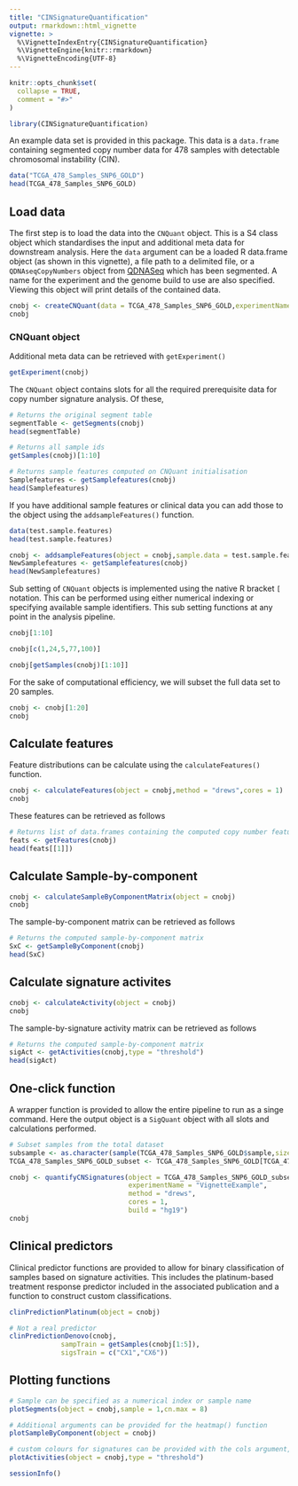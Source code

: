 ```yaml
---
title: "CINSignatureQuantification"
output: rmarkdown::html_vignette
vignette: >
  %\VignetteIndexEntry{CINSignatureQuantification}
  %\VignetteEngine{knitr::rmarkdown}
  %\VignetteEncoding{UTF-8}
---
```


```r
knitr::opts_chunk$set(
  collapse = TRUE,
  comment = "#>"
)
```

```r
library(CINSignatureQuantification)
```

An example data set is provided in this package. This data is a `data.frame` containing segmented copy number data for 478 samples with detectable chromosomal instability (CIN).

```r
data("TCGA_478_Samples_SNP6_GOLD")
head(TCGA_478_Samples_SNP6_GOLD)
```
## Load data

The first step is to load the data into the `CNQuant` object. This is a S4 class object which standardises the input and additional meta data for downstream analysis. Here the `data` argument can be a loaded R data.frame object (as shown in this vignette), a file path to a delimited file, or a `QDNAseqCopyNumbers` object from [QDNASeq](https://github.com/ccagc/QDNAseq) which has been segmented. A name for the experiment and the genome build to use are also specified. Viewing this object will print details of the contained data.

```r
cnobj <- createCNQuant(data = TCGA_478_Samples_SNP6_GOLD,experimentName = "VignetteExample",build = "hg19")
cnobj
```
### CNQuant object

Additional meta data can be retrieved with `getExperiment()`

```r
getExperiment(cnobj)
```

The `CNQuant` object contains slots for all the required prerequisite data for copy number signature analysis. Of these, 

```r
# Returns the original segment table
segmentTable <- getSegments(cnobj)
head(segmentTable)
```

```r
# Returns all sample ids 
getSamples(cnobj)[1:10]
```

```r
# Returns sample features computed on CNQuant initialisation
Samplefeatures <- getSamplefeatures(cnobj)
head(Samplefeatures)
```

If you have additional sample features or clinical data you can add those to the object using the `addsampleFeatures()` function.

```r
data(test.sample.features)
head(test.sample.features)
```

```r
cnobj <- addsampleFeatures(object = cnobj,sample.data = test.sample.features,id.col = "sample")
NewSamplefeatures <- getSamplefeatures(cnobj)
head(NewSamplefeatures)
```

Sub setting of `CNQuant` objects is implemented using the native R bracket `[` notation. This can be performed using either numerical indexing or specifying available sample identifiers. This sub setting functions at any point in the analysis pipeline.

```r
cnobj[1:10]
```

```r
cnobj[c(1,24,5,77,100)]
```

```r
cnobj[getSamples(cnobj)[1:10]]
```

For the sake of computational efficiency, we will subset the full data set to 20 samples.

```r
cnobj <- cnobj[1:20]
cnobj
```

## Calculate features

Feature distributions can be calculate using the `calculateFeatures()` function. 

```r
cnobj <- calculateFeatures(object = cnobj,method = "drews",cores = 1)
cnobj
```

These features can be retrieved as follows

```r
# Returns list of data.frames containing the computed copy number features
feats <- getFeatures(cnobj)
head(feats[[1]])
```
## Calculate Sample-by-component

```r
cnobj <- calculateSampleByComponentMatrix(object = cnobj)
cnobj
```

The sample-by-component matrix can be retrieved as follows

```r
# Returns the computed sample-by-component matrix
SxC <- getSampleByComponent(cnobj)
head(SxC)
```

## Calculate signature activites

```r
cnobj <- calculateActivity(object = cnobj)
cnobj
```

The sample-by-signature activity matrix can be retrieved as follows

```r
# Returns the computed sample-by-component matrix
sigAct <- getActivities(cnobj,type = "threshold")
head(sigAct)
```

## One-click function

A wrapper function is provided to allow the entire pipeline to run as a singe command. Here the output object is a `SigQuant` object with all slots and calculations performed.

```r
# Subset samples from the total dataset
subsample <- as.character(sample(TCGA_478_Samples_SNP6_GOLD$sample,size = 20))
TCGA_478_Samples_SNP6_GOLD_subset <- TCGA_478_Samples_SNP6_GOLD[TCGA_478_Samples_SNP6_GOLD$sample %in% subsample,]
```

```r
cnobj <- quantifyCNSignatures(object = TCGA_478_Samples_SNP6_GOLD_subset,
                              experimentName = "VignetteExample",
                              method = "drews",
                              cores = 1,
                              build = "hg19")
cnobj
```

## Clinical predictors

Clinical predictor functions are provided to allow for binary classification of samples based on signature activities. This includes the platinum-based treatment response predictor included in the associated publication and a function to construct custom classifications.

```r
clinPredictionPlatinum(object = cnobj)
```

```r
# Not a real predictor
clinPredictionDenovo(cnobj,
             sampTrain = getSamples(cnobj[1:5]),
             sigsTrain = c("CX1","CX6"))
```
## Plotting functions

```r
# Sample can be specified as a numerical index or sample name
plotSegments(object = cnobj,sample = 1,cn.max = 8)
```

```r
# Additional arguments can be provided for the heatmap() function
plotSampleByComponent(object = cnobj)
```

```r
# custom colours for signatures can be provided with the cols argument, the length of which must match the number of signatures
plotActivities(object = cnobj,type = "threshold")
```

```r
sessionInfo()
```
